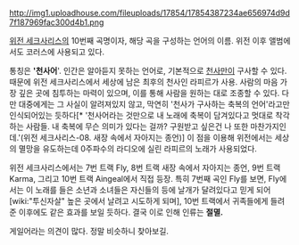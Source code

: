 http://img1.uploadhouse.com/fileuploads/17854/17854387234ae656974d9d7f187969fac300d4b1.png

[[위전 세크사리스]]의 10번째 곡명이자, 해당 곡을 구성하는 언어의 이름. 
위전 이후 앨범에서도 코러스에 사용되고 있다.

통칭은 ''''천사어''''. 인간은 알아듣지 못하는 언어로, 기본적으로 [[천사]]만이 구사할 수 있다. 
때문에 위전 세크사리스에서 세상에 남은 최후의 천사인 라피르가 사용. 
사람의 마음 가장 깊은 곳에 침투하는 마력이 있으며, 이를 통해 사람을 원하는 대로 조종할 수 있다. 다만 대중에게는 그 사실이 알려져있지 않고, 막연히 '천사가 구사하는 축복의 언어'라고만 인식되어있는 듯하다[* '천사어라는 것만으로 내 노래에 축복이 담겨있다고 멋대로 착각하는 사람들. 내 축복에 무슨 의미가 있다는 걸까? 구원받고 싶은건 나 또한 마찬가지인데.'(위전 세크사리스-08. 새장 속에서 자아지는 종언)] 이 점을 이용해 위전에서는 세상의 멸망을 유도하는데 0주파수의 라디오에 실린 라피르의 노래가 사용되었다.

위전 세크사리스에서는 7번 트랙 Fly, 8번 트랙 새장 속에서 자아지는 종언, 9번 트랙 Karma, 그리고 10번 트랙 Aingeal에서 직접 등장. 특히 7번째 곡인 Fly를 보면, Fly에서는 이 노래를 들은 소년과 소녀들은 자신들의 등에 날개가 달려있다고 믿게 되어 [wiki:"투신자살" 높은 곳에서 날려고 시도하게 되며], 10번 트랙에서 귀족들에게 들려준 이후에도 같은 효과를 보일 듯하다. 결국 이로 인해 인류는 '''절멸.'''

게일어라는 의견이 많다. 정말 비슷하니 찾아보길.

